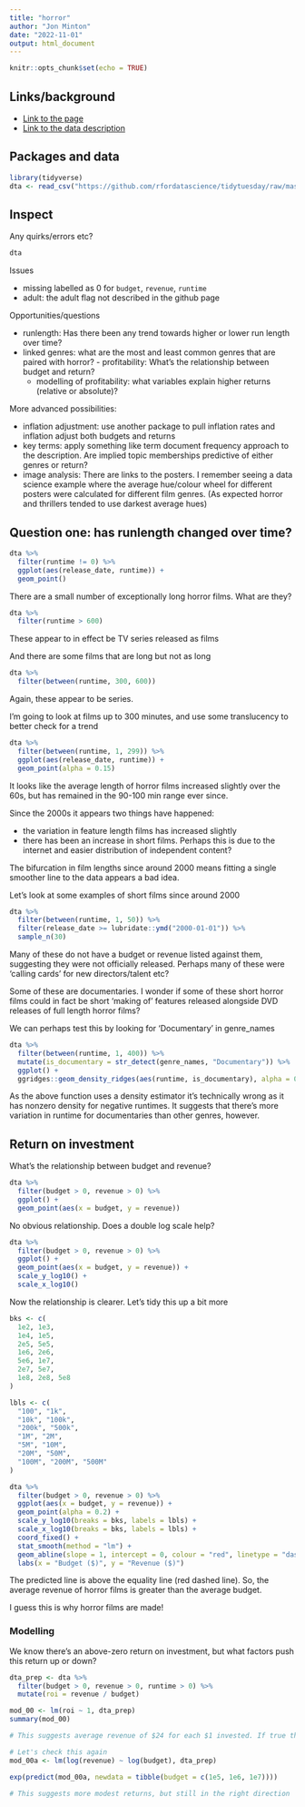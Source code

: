 ```yaml
---
title: "horror"
author: "Jon Minton"
date: "2022-11-01"
output: html_document
---
```


```r
knitr::opts_chunk$set(echo = TRUE)
```

## Links/background 

- [Link to the page](https://github.com/rfordatascience/tidytuesday/tree/master/data/2022/2022-11-01)
- [Link to the data description](https://github.com/rfordatascience/tidytuesday/tree/master/data/2022/2022-11-01#data-dictionary)

## Packages and data 

```r
library(tidyverse)
dta <- read_csv("https://github.com/rfordatascience/tidytuesday/raw/master/data/2022/2022-11-01/horror_movies.csv")


```

## Inspect 

Any quirks/errors etc? 
```r
dta
```
Issues 

- missing labelled as 0 for `budget`, `revenue`, `runtime`
- adult: the adult flag not described in the github page 

Opportunities/questions

- runlength: Has there been any trend towards higher or lower run length over time? 
- linked genres: what are the most and least common genres that are paired with horror? - profitability: What's the relationship between budget and return? 
    - modelling of profitability: what variables explain higher returns (relative or absolute)? 


More advanced possibilities:

- inflation adjustment: use another package to pull inflation rates and inflation adjust both budgets and returns
- key terms: apply something like term document frequency approach to the description. Are implied topic memberships predictive of either genres or return?  
- image analysis: There are links to the posters. I remember seeing a data science example where the average hue/colour wheel for different posters were calculated for different film genres. (As expected horror and thrillers tended to use darkest average hues)



## Question one: has runlength changed over time? 

```r
dta %>% 
  filter(runtime != 0) %>% 
  ggplot(aes(release_date, runtime)) + 
  geom_point()

```

There are a small number of exceptionally long horror films. What are they?  

```r
dta %>% 
  filter(runtime > 600)
```

These appear to in effect be TV series released as films 

And there are some films that are long but not as long

```r
dta %>% 
  filter(between(runtime, 300, 600)) 
```

Again, these appear to be series. 

I'm going to look at films up to 300 minutes, and use some translucency to better check for a trend 

```r
dta %>% 
  filter(between(runtime, 1, 299)) %>% 
  ggplot(aes(release_date, runtime)) + 
  geom_point(alpha = 0.15)
```

It looks like the average length of horror films increased slightly over the 60s, but has remained in the 90-100 min range ever since. 

Since the 2000s it appears two things have happened:

- the variation in feature length films has increased slightly
- there has been an increase in short films. Perhaps this is due to the internet and easier distribution of independent content? 

The bifurcation in film lengths since around 2000 means fitting a single smoother line to the data appears a bad idea. 

Let's look at some examples of short films since around 2000

```r
dta %>% 
  filter(between(runtime, 1, 50)) %>% 
  filter(release_date >= lubridate::ymd("2000-01-01")) %>% 
  sample_n(30)
```

Many of these do not have a budget or revenue listed against them, suggesting they were not officially released. Perhaps many of these were 'calling cards' for new directors/talent etc? 

Some of these are documentaries. I wonder if some of these short horror films could in fact be short 'making of' features released alongside DVD releases of full length horror films? 

We can perhaps test this by looking for 'Documentary' in genre_names

```r
dta %>% 
  filter(between(runtime, 1, 400)) %>% 
  mutate(is_documentary = str_detect(genre_names, "Documentary")) %>% 
  ggplot() +
  ggridges::geom_density_ridges(aes(runtime, is_documentary), alpha = 0.5) 

```
As the above function uses a density estimator it's technically wrong as it has nonzero density for negative runtimes. It suggests that there's more variation in runtime for documentaries than other genres, however. 

## Return on investment 

What's the relationship between budget and revenue? 

```r
dta %>% 
  filter(budget > 0, revenue > 0) %>% 
  ggplot() + 
  geom_point(aes(x = budget, y = revenue)) 
```

No obvious relationship. Does a double log scale help? 


```r
dta %>% 
  filter(budget > 0, revenue > 0) %>% 
  ggplot() + 
  geom_point(aes(x = budget, y = revenue)) +
  scale_y_log10() + 
  scale_x_log10() 

```
Now the relationship is clearer. Let's tidy this up a bit more 

```r

bks <- c(
  1e2, 1e3, 
  1e4, 1e5,
  2e5, 5e5,
  1e6, 2e6,
  5e6, 1e7,
  2e7, 5e7,
  1e8, 2e8, 5e8
)

lbls <- c(
  "100", "1k",
  "10k", "100k",
  "200k", "500k",
  "1M", "2M",
  "5M", "10M",
  "20M", "50M",
  "100M", "200M", "500M"
)

dta %>% 
  filter(budget > 0, revenue > 0) %>% 
  ggplot(aes(x = budget, y = revenue)) + 
  geom_point(alpha = 0.2) +
  scale_y_log10(breaks = bks, labels = lbls) + 
  scale_x_log10(breaks = bks, labels = lbls) +
  coord_fixed() + 
  stat_smooth(method = "lm") + 
  geom_abline(slope = 1, intercept = 0, colour = "red", linetype = "dashed") + 
  labs(x = "Budget ($)", y = "Revenue ($)") 

```
The predicted line is above the equality line (red dashed line). So, the average revenue of horror films is greater than the average budget. 

I guess this is why horror films are made! 


### Modelling 

We know there's an above-zero return on investment, but what factors push this return up or down? 

```r
dta_prep <- dta %>% 
  filter(budget > 0, revenue > 0, runtime > 0) %>% 
  mutate(roi = revenue / budget)

mod_00 <- lm(roi ~ 1, dta_prep)
summary(mod_00)

# This suggests average revenue of $24 for each $1 invested. If true this is crazy! 

# Let's check this again 
mod_00a <- lm(log(revenue) ~ log(budget), dta_prep)

exp(predict(mod_00a, newdata = tibble(budget = c(1e5, 1e6, 1e7))))

# This suggests more modest returns, but still in the right direction
```

